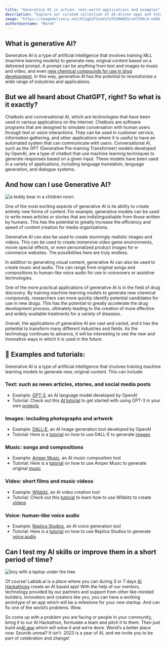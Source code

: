 ```yaml
---
title: "Generative AI in action: real-world applications and examples"
description: "Explore our curated collection of AI-driven apps and tutorials, delving into generative AI models and unlocking practical, real-world applications!"
image: "https://imagedelivery.net/K11gkZF3xaVyYzFESMdWIQ/e47299c4-edd6-4a7d-f0bd-1533bb1d4300/full"
authorUsername: "Marek"
---
```


## What is generative AI?

Generative AI is a type of artificial intelligence that involves training MLL (machine learning models) to generate new, original content based on a delivered prompt. A prompt can be anything from text and images to music and video, and even [new chemical compounds for use in drug development](https://www.google.com/url?sa=t&rct=j&q=&esrc=s&source=web&cd=&ved=2ahUKEwj79OTLjLD8AhXokIsKHUsaA-IQFnoECAwQAQ&url=https%3A%2F%2Farxiv.org%2Fpdf%2F2212.08104&usg=AOvVaw0Q7c2mC3q7rpqyCbuTvIa-). In this way, generative AI has the potential to revolutionize a wide range of industries and applications.

## But we all heard about ChatGPT, right? So what is it exactly?

Chatbots and conversational AI, which are technologies that have been used in various applications on the internet. Chatbots are software programs that are designed to simulate conversation with human users through text or voice interactions. They can be used in customer service, information gathering, and other applications where it is useful to have an automated system that can communicate with users. Conversational AI, such as the GPT (Generative Pre-training Transformer) models developed by OpenAI, are a type of chatbot that use machine learning techniques to generate responses based on a given input. These models have been used in a variety of applications, including language translation, language generation, and dialogue systems.

## And how can I use Generative AI?

<Img src="https://imagedelivery.net/K11gkZF3xaVyYzFESMdWIQ/dda107fa-8747-4bdb-133d-5e599ab96600/full" alt="a teddy bear in a children room" />

One of the most exciting aspects of generative AI is its ability to create entirely new forms of content. For example, generative models can be used to write news articles or stories that are indistinguishable from those written by humans. This has the potential to greatly increase the efficiency and speed of content creation for media organizations.

Generative AI can also be used to create stunningly realistic images and videos. This can be used to create immersive video game environments, movie special effects, or even personalized product images for e-commerce websites. The possibilities here are truly endless.

In addition to generating visual content, generative AI can also be used to create music and audio. This can range from original songs and compositions to human-like voice audio for use in voiceovers or assistive technologies.

One of the more practical applications of generative AI is in the field of drug discovery. By training machine learning models to generate new chemical compounds, researchers can more quickly identify potential candidates for use in new drugs. This has the potential to greatly accelerate the drug development process, ultimately leading to the creation of more effective and widely available treatments for a variety of diseases.

Overall, the applications of generative AI are vast and varied, and it has the potential to transform many different industries and fields. As the technology continues to advance, it will be interesting to see the new and innovative ways in which it is used in the future.

## 📖 Examples and tutorials:

Generative AI is a type of artificial intelligence that involves training machine learning models to generate new, original content. This can include:


### Text: such as news articles, stories, and social media posts
* Example: [GPT-3](https://openai.com/blog/gpt-3-apps/), an AI language model developed by OpenAI 
* Tutorial: Check out this [AI tutorial](https://lablab.ai/tech/openai/gpt3) to get started with using GPT-3 in your own [projects](https://towardsdatascience.com/a-beginners-guide-to-using-gpt-3-for-nlp-6b0e6b9f9b2)

### Images: including photographs and artwork
* Example: [DALL-E](https://openai.com/blog/dall-e/), an AI image generation tool developed by OpenAI
* Tutorial: Here is a [tutorial](https://lablab.ai/tech/openai/dall-e-2) on how to use DALL-E to generate [images](https://www.youtube.com/watch?v=CyoFxu7WGQQ)

### Music: songs and compositions
* Example: [Amper Music](https://www.ampermusic.com/), an AI music composition tool 
* Tutorial: Here is a [tutorial](https://docs.ampermusic.com/music/) on how to use Amper Music to generate original [music](https://www.youtube.com/watch?v=V3pbJtGFChc&t=463s)

### Video: short films and music videos
* Example: [Wibbitz](https://www.wibbitz.com/), an AI video creation tool
* Tutorial: Check out this [tutorial](https://www.wibbitz.com/blog/wibbitz-studio-online-video-editor/) to learn how to use Wibbitz to create [videos](https://www.youtube.com/watch?v=tBRGsWlEzbc)

### Voice: human-like voice audio
* Example: [Replica Studios](https://replicastudios.com/), an AI voice generation tool
* Tutorial: Here is a [tutorial](https://help.replicastudios.com/replica-studios-user-manual-0016) on how to use Replica Studios to generate [voice audio](https://www.youtube.com/watch?v=h3LJBLVMsq4)

## Can I test my AI skills or improve them in a short period of time?

<Img src="https://imagedelivery.net/K11gkZF3xaVyYzFESMdWIQ/cf9dce9b-0426-43b0-e125-72982cf69900/full" alt="boy with a laptop under the tree" />

Of course! Lablab.ai is a place where you can during 3 or 7 days [AI Hackathons](https://lablab.ai/event) create an AI based app! With the help of our mentors, technology provided by our partners and support from other like-minded builders, innovators and creators like you, you can have a working prototype of an app which will be a milestone for your new startup. And can fix one of the world’s problems. Wow.

So come up with a problem you are facing or people in your community, bring it to our AI Hackathon, formulate a team and pitch it to them. Then just build an[AI app](https://lablab.ai/apps) which will solve it and we’re done. World’s a better place now. Sounds unreal? It isn’t. 2023 is a year of AI, and we invite you to be part of celebration and change! 
